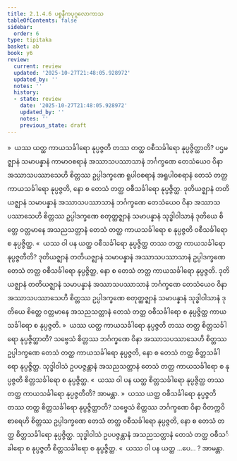 ```yaml
---
title: 2.1.4.6 ပစ္စနီကပုဂ္ဂလောကာသ
tableOfContents: false
sidebar:
  order: 6
type: tipitaka
basket: ab
book: y6
review:
  current: review
  updated: '2025-10-27T21:48:05.928972'
  updated_by: ''
  notes: ''
  history:
  - state: review
    date: '2025-10-27T21:48:05.928972'
    updated_by: ''
    notes: ''
    previous_state: draft
---
```



<ReviewStatus review={frontmatter.review} showDetails={true} />

<HypothesisAnnotation frontmatter={frontmatter} />

<DynamicBreadcrumb />

<Division number="57" book="y6" e="ch" v="34" p="17">

<Paragraph number="273" book="y6">
»  ယဿ ယတ္ထ ကာယသင်္ခါရော နုပ္ပဇ္ဇတိ တဿ တတ္ထ ဝစီသင်္ခါရော နုပ္ပဇ္ဇိတ္ထာတိ?
</Paragraph>

<Paragraph number="274" book="y6">
ပဌမဇ္ဈာနံ သမာပန္နာနံ ကာမာဝစရာနံ အဿာသပဿာသာနံ ဘင်္ဂက္ခဏေ တေသံယေဝ ဝိနာ အဿာသပဿာသေဟိ စိတ္တဿ ဥပ္ပါဒက္ခဏေ ရူပါဝစရာနံ အရူပါဝစရာနံ တေသံ တတ္ထ ကာယသင်္ခါရော နုပ္ပဇ္ဇတိ, နော စ တေသံ တတ္ထ ဝစီသင်္ခါရော နုပ္ပဇ္ဇိတ္ထ. ဒုတိယဇ္ဈာနံ တတိယဇ္ဈာနံ သမာပန္နာနံ အဿာသပဿာသာနံ ဘင်္ဂက္ခဏေ တေသံယေဝ ဝိနာ အဿာသပဿာသေဟိ စိတ္တဿ ဥပ္ပါဒက္ခဏေ စတုတ္ထဇ္ဈာနံ သမာပန္နာနံ သုဒ္ဓါဝါသာနံ ဒုတိယေ စိတ္တေ ဝတ္တမာနေ အသညသတ္တာနံ တေသံ တတ္ထ ကာယသင်္ခါရော စ နုပ္ပဇ္ဇတိ ဝစီသင်္ခါရော စ နုပ္ပဇ္ဇိတ္ထ.
</Paragraph>

<Paragraph number="275" book="y6">
«  ယဿ ဝါ ပန ယတ္ထ ဝစီသင်္ခါရော နုပ္ပဇ္ဇိတ္ထ တဿ တတ္ထ ကာယသင်္ခါရော နုပ္ပဇ္ဇတီတိ?
</Paragraph>

<Paragraph number="276" book="y6">
ဒုတိယဇ္ဈာနံ တတိယဇ္ဈာနံ သမာပန္နာနံ အဿာသပဿာသာနံ ဥပ္ပါဒက္ခဏေ တေသံ တတ္ထ ဝစီသင်္ခါရော နုပ္ပဇ္ဇိတ္ထ, နော စ တေသံ တတ္ထ ကာယသင်္ခါရော နုပ္ပဇ္ဇတိ. ဒုတိယဇ္ဈာနံ တတိယဇ္ဈာနံ သမာပန္နာနံ အဿာသပဿာသာနံ ဘင်္ဂက္ခဏေ တေသံယေဝ ဝိနာ အဿာသပဿာသေဟိ စိတ္တဿ ဥပ္ပါဒက္ခဏေ စတုတ္ထဇ္ဈာနံ သမာပန္နာနံ သုဒ္ဓါဝါသာနံ ဒုတိယေ စိတ္တေ ဝတ္တမာနေ အသညသတ္တာနံ တေသံ တတ္ထ ဝစီသင်္ခါရော စ နုပ္ပဇ္ဇိတ္ထ ကာယသင်္ခါရော စ နုပ္ပဇ္ဇတိ.
</Paragraph>

<Paragraph number="277" book="y6">
»  ယဿ ယတ္ထ ကာယသင်္ခါရော နုပ္ပဇ္ဇတိ တဿ တတ္ထ စိတ္တသင်္ခါရော နုပ္ပဇ္ဇိတ္ထာတိ?
</Paragraph>

<Paragraph number="278" book="y6">
သဗ္ဗေသံ စိတ္တဿ ဘင်္ဂက္ခဏေ ဝိနာ အဿာသပဿာသေဟိ စိတ္တဿ ဥပ္ပါဒက္ခဏေ တေသံ တတ္ထ ကာယသင်္ခါရော နုပ္ပဇ္ဇတိ, နော စ တေသံ တတ္ထ စိတ္တသင်္ခါရော နုပ္ပဇ္ဇိတ္ထ. သုဒ္ဓါဝါသံ ဥပပဇ္ဇန္တာနံ အသညသတ္တာနံ တေသံ တတ္ထ ကာယသင်္ခါရော စ နုပ္ပဇ္ဇတိ စိတ္တသင်္ခါရော စ နုပ္ပဇ္ဇိတ္ထ.
</Paragraph>

<Paragraph number="279" book="y6">
«  ယဿ ဝါ ပန ယတ္ထ စိတ္တသင်္ခါရော နုပ္ပဇ္ဇိတ္ထ တဿ တတ္ထ ကာယသင်္ခါရော နုပ္ပဇ္ဇတီတိ? အာမန္တာ.
</Paragraph>

</Division>
<Division number="58" book="y6" e="ch" v="34" p="18">

<Paragraph number="280" book="y6">
»  ယဿ ယတ္ထ ဝစီသင်္ခါရော နုပ္ပဇ္ဇတိ တဿ တတ္ထ စိတ္တသင်္ခါရော နုပ္ပဇ္ဇိတ္ထာတိ?
</Paragraph>

<Paragraph number="281" book="y6">
သဗ္ဗေသံ စိတ္တဿ ဘင်္ဂက္ခဏေ ဝိနာ ဝိတက္ကဝိစာရေဟိ စိတ္တဿ ဥပ္ပါဒက္ခဏေ တေသံ တတ္ထ ဝစီသင်္ခါရော နုပ္ပဇ္ဇတိ, နော စ တေသံ တတ္ထ စိတ္တသင်္ခါရော နုပ္ပဇ္ဇိတ္ထ. သုဒ္ဓါဝါသံ ဥပပဇ္ဇန္တာနံ အသညသတ္တာနံ တေသံ တတ္ထ ဝစီသင်္ခါရော စ နုပ္ပဇ္ဇတိ စိတ္တသင်္ခါရော စ နုပ္ပဇ္ဇိတ္ထ.
</Paragraph>

<Paragraph number="282" book="y6">
«  ယဿ ဝါ ပန ယတ္ထ …ပေ… ? အာမန္တာ.
</Paragraph>
</Division>